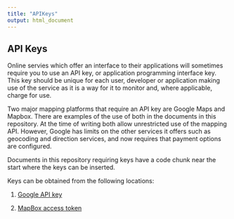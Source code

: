 ```yaml
---
title: "APIKeys"
output: html_document
---
```




## API Keys


Online servies which offer an interface to their applications will sometimes require you to use an API key, 
or application programming interface key. This key should be unique for each user, developer or 
application making use of the service as it is a way for it to monitor and, where applicable, charge for use.

Two major mapping platforms that require an API key are Google Maps and Mapbox. There are examples of the use of both in
the documents in this repository. At the time of writing both allow unrestricted use of the mapping API. 
However, Google has limits on the other services it offers such as geocoding and direction services, and now requires
that payment options are configured.

Documents in this repository requiring keys have a code chunk near the start where the keys
can be inserted.

Keys can be obtained from the following locations:

1. [Google API key](https://developers.google.com/maps/documentation/javascript/get-api-key)

1. [MapBox access token](https://docs.mapbox.com/help/how-mapbox-works/access-tokens/)
